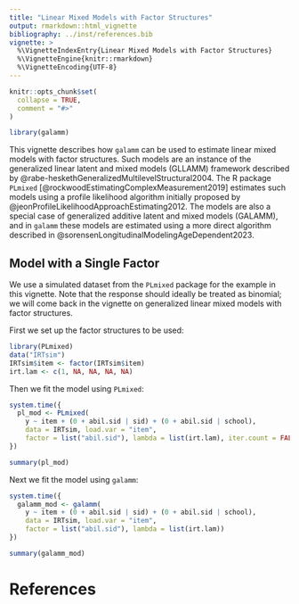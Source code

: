 ```yaml
---
title: "Linear Mixed Models with Factor Structures"
output: rmarkdown::html_vignette
bibliography: ../inst/references.bib
vignette: >
  %\VignetteIndexEntry{Linear Mixed Models with Factor Structures}
  %\VignetteEngine{knitr::rmarkdown}
  %\VignetteEncoding{UTF-8}
---
```


```r
knitr::opts_chunk$set(
  collapse = TRUE,
  comment = "#>"
)
```

```r
library(galamm)
```

This vignette describes how `galamm` can be used to estimate linear mixed models with factor structures. Such models are an instance of the generalized linear latent and mixed models (GLLAMM) framework described by @rabe-heskethGeneralizedMultilevelStructural2004. The R package `PLmixed` [@rockwoodEstimatingComplexMeasurement2019] estimates such models using a profile likelihood algorithm initially proposed by @jeonProfileLikelihoodApproachEstimating2012. The models are also a special case of generalized additive latent and mixed models (GALAMM), and in `galamm` these models are estimated using a more direct algorithm described in @sorensenLongitudinalModelingAgeDependent2023.

## Model with a Single Factor

We use a simulated dataset from the `PLmixed` package for the example in this vignette. Note that the response should ideally be treated as binomial; we will come back in the vignette on generalized linear mixed models with factor structures.

First we set up the factor structures to be used:

```r
library(PLmixed)
data("IRTsim")
IRTsim$item <- factor(IRTsim$item)
irt.lam <- c(1, NA, NA, NA, NA)
```

Then we fit the model using `PLmixed`:

```r
system.time({
  pl_mod <- PLmixed(
    y ~ item + (0 + abil.sid | sid) + (0 + abil.sid | school),
    data = IRTsim, load.var = "item", 
    factor = list("abil.sid"), lambda = list(irt.lam), iter.count = FALSE)
})

summary(pl_mod)
```

Next we fit the model using `galamm`:

```r
system.time({
  galamm_mod <- galamm(
    y ~ item + (0 + abil.sid | sid) + (0 + abil.sid | school),
    data = IRTsim, load.var = "item", 
    factor = list("abil.sid"), lambda = list(irt.lam))
})

summary(galamm_mod)
```


# References
